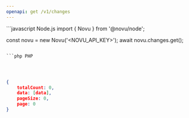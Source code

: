 ```yaml
---
openapi: get /v1/changes
---
```


<RequestExample>
```javascript Node.js
import { Novu } from '@novu/node';

const novu = new Novu('<NOVU_API_KEY>');
await novu.changes.get();
```

```php PHP

```

```ruby Ruby

```

```python Python

```

```java Java

```

</RequestExample>

<ResponseExample>

```json Response
{
    totalCount: 0,
    data: [data],
    pageSize: 0,
    page: 0
}
```

</ResponseExample>